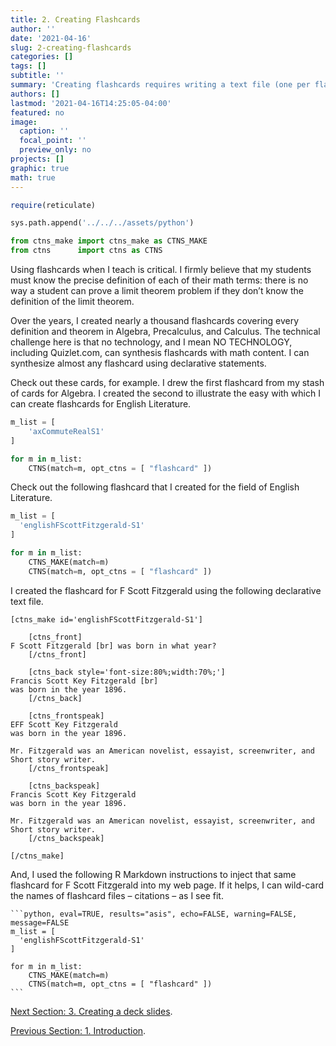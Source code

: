 ```yaml
---
title: 2. Creating Flashcards
author: ''
date: '2021-04-16'
slug: 2-creating-flashcards
categories: []
tags: []
subtitle: ''
summary: 'Creating flashcards requires writing a text file (one per flashcard) that uses a simple declarative language.'
authors: []
lastmod: '2021-04-16T14:25:05-04:00'
featured: no
image:
  caption: ''
  focal_point: ''
  preview_only: no
projects: []
graphic: true
math: true
---
```

```r
require(reticulate)
```

```python
sys.path.append('../../../assets/python')

from ctns_make import ctns_make as CTNS_MAKE
from ctns      import ctns as CTNS
```

Using flashcards when I teach is critical. I firmly believe that my students must know the precise definition of each of their math terms: there is no way a student can prove a limit theorem problem if they don't know the definition of the limit theorem.

Over the years, I created nearly a thousand flashcards covering every definition and theorem in Algebra, Precalculus, and Calculus. The technical challenge here is that no technology, and I mean NO TECHNOLOGY, including Quizlet.com, can synthesis flashcards with math content. I can synthesize almost any flashcard using declarative statements.

Check out these cards, for example. I drew the first flashcard from my stash of cards for Algebra. I created the second to illustrate the easy with which I can create flashcards for English Literature.

```python
m_list = [
    'axCommuteRealS1'
]

for m in m_list:
    CTNS(match=m, opt_ctns = [ "flashcard" ])
```

Check out the following flashcard that I created for the field of English Literature.

```python
m_list = [
  'englishFScottFitzgerald-S1'
]

for m in m_list:
    CTNS_MAKE(match=m)
    CTNS(match=m, opt_ctns = [ "flashcard" ])
```

I created the flashcard for F Scott Fitzgerald using the following declarative text file.

    [ctns_make id='englishFScottFitzgerald-S1']

        [ctns_front]
    F Scott Fitzgerald [br] was born in what year?
        [/ctns_front]
        
        [ctns_back style='font-size:80%;width:70%;']
    Francis Scott Key Fitzgerald [br]
    was born in the year 1896.
        [/ctns_back]
    
        [ctns_frontspeak]
    EFF Scott Key Fitzgerald
    was born in the year 1896. 

    Mr. Fitzgerald was an American novelist, essayist, screenwriter, and Short story writer.
        [/ctns_frontspeak]

        [ctns_backspeak]
    Francis Scott Key Fitzgerald
    was born in the year 1896. 

    Mr. Fitzgerald was an American novelist, essayist, screenwriter, and Short story writer.
        [/ctns_backspeak]

    [/ctns_make]

And, I used the following R Markdown instructions to inject that same flashcard for F Scott Fitzgerald into my web page. If it helps, I can wild-card the names of flashcard files -- citations -- as I see fit.

    ```python, eval=TRUE, results="asis", echo=FALSE, warning=FALSE, message=FALSE
    m_list = [
      'englishFScottFitzgerald-S1'
    ]

    for m in m_list:
        CTNS_MAKE(match=m)
        CTNS(match=m, opt_ctns = [ "flashcard" ])
    ```

[Next Section: 3. Creating a deck slides](/demonstration/3-creating-a-deck-of-flashcards).

[Previous Section: 1. Introduction](/demonstration/1-introduction).
